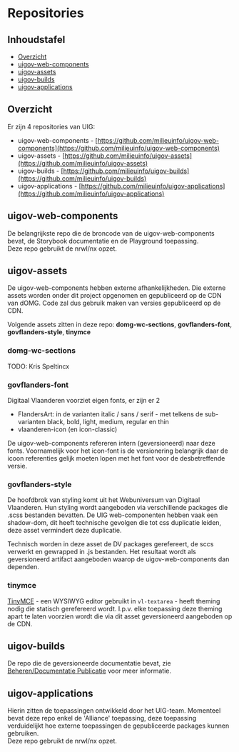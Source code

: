 
<Meta title="Beheren/Repositories"/>

# Repositories

## Inhoudstafel

- [Overzicht](#overzicht)
- [uigov-web-components](#uigov-web-components)
- [uigov-assets](#uigov-assets)
- [uigov-builds](#uigov-builds)
- [uigov-applications](#uigov-applications)


## Overzicht

Er zijn 4 repositories van UIG:
- uigov-web-components - [https://github.com/milieuinfo/uigov-web-components](https://github.com/milieuinfo/uigov-web-components)
- uigov-assets - [https://github.com/milieuinfo/uigov-assets](https://github.com/milieuinfo/uigov-assets)
- uigov-builds - [https://github.com/milieuinfo/uigov-builds](https://github.com/milieuinfo/uigov-builds)
- uigov-applications - [https://github.com/milieuinfo/uigov-applications](https://github.com/milieuinfo/uigov-applications)


## uigov-web-components

De belangrijkste repo die de broncode van de uigov-web-components bevat, de Storybook documentatie en de Playground
toepassing.<br/>
Deze repo gebruikt de nrwl/nx opzet.


## uigov-assets

De uigov-web-components hebben externe afhankelijkheden.  Die externe assets worden onder dit project opgenomen en
gepubliceerd op de CDN van dOMG. Code zal dus gebruik maken van versies gepubliceerd op de CDN.

Volgende assets zitten in deze repo: __domg-wc-sections__, __govflanders-font__, __govflanders-style__, __tinymce__

### domg-wc-sections

TODO: Kris Speltincx

### govflanders-font

Digitaal Vlaanderen voorziet eigen fonts, er zijn er 2
-  FlandersArt: in de varianten italic / sans / serif - met telkens de sub-varianten black, bold, light, medium, regular
   en thin
-  vlaanderen-icon (en icon-classic)

De uigov-web-components refereren intern (geversioneerd) naar deze fonts. Voornamelijk voor het icon-font is de
versionering belangrijk daar de icoon referenties gelijk moeten lopen met het font voor de desbetreffende versie.

### govflanders-style

De hoofdbrok van styling komt uit het Webuniversum van Digitaal Vlaanderen. Hun styling wordt aangeboden via
verschillende packages die .scss bestanden bevatten. De UIG web-componenten hebben vaak een shadow-dom, dit heeft
technische gevolgen die tot css duplicatie leiden, deze asset vermindert deze duplicatie.

Technisch worden in deze asset de DV packages gerefereert, de sccs verwerkt en gewrapped in .js bestanden. Het
resultaat wordt als geversioneerd artifact aangeboden waarop de uigov-web-components dan dependen.

### tinymce

[TinyMCE](https://www.tiny.cloud/) - een WYSIWYG editor gebruikt in `vl-textarea` - heeft theming nodig die statisch
gerefereerd wordt. I.p.v. elke toepassing deze theming apart te laten voorzien wordt die via dit asset geversioneerd
aangeboden op de CDN.


## uigov-builds

De repo die de geversioneerde documentatie bevat, zie [Beheren/Documentatie Publicatie](/story/beheren-documentatie-publicatie--page)
voor meer informatie.


## uigov-applications

Hierin zitten de toepassingen ontwikkeld door het UIG-team. Momenteel bevat deze repo enkel de 'Alliance' toepassing,
deze toepassing verduidelijkt hoe externe toepassingen de gepubliceerde packages kunnen gebruiken. <br/>
Deze repo gebruikt de nrwl/nx opzet.
